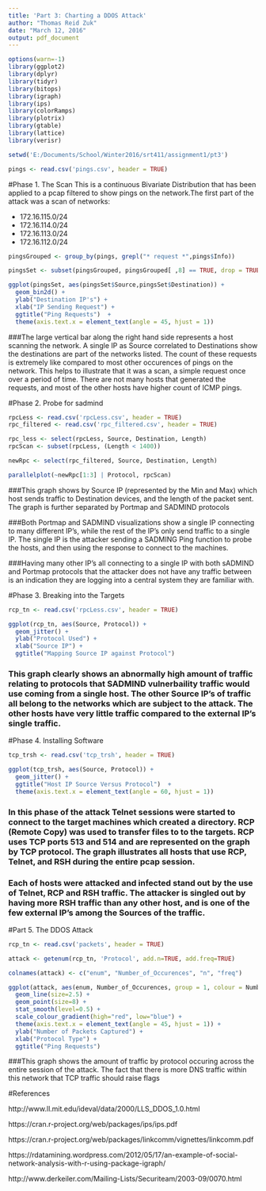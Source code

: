 ```yaml
---
title: 'Part 3: Charting a DDOS Attack'
author: "Thomas Reid Zuk"
date: "March 12, 2016"
output: pdf_document
---
```



```r
options(warn=-1)
library(ggplot2)
library(dplyr)
library(tidyr)
library(bitops)
library(igraph)
library(ips)
library(colorRamps)
library(plotrix)
library(gtable)
library(lattice)
library(verisr)

setwd('E:/Documents/School/Winter2016/srt411/assignment1/pt3')

pings <- read.csv('pings.csv', header = TRUE)


```


#Phase 1. The Scan
This is a continuous Bivariate Distribution that has been applied to a pcap filtered to show pings on the network.The first part of the attack was a scan of networks:

  * 172.16.115.0/24
  * 172.16.114.0/24
  * 172.16.113.0/24
  * 172.16.112.0/24

```r
pingsGrouped <- group_by(pings, grepl("* request *",pings$Info))

pingsSet <- subset(pingsGrouped, pingsGrouped[ ,8] == TRUE, drop = TRUE)

ggplot(pingsSet, aes(pingsSet$Source,pingsSet$Destination)) +
  geom_bin2d() + 
  ylab("Destination IP's") + 
  xlab("IP Sending Request") +
  ggtitle("Ping Requests")  + 
  theme(axis.text.x = element_text(angle = 45, hjust = 1))

```

###The large vertical bar along the right hand side represents a host scanning the network. A single IP as Source correlated to Destinations show the destinations are part of the networks listed.  The count of these requests is extremely like compared to most other occurences of pings on the network.  This helps to illustrate that it was a scan, a simple request once over a period of time.  There are not many hosts that generated the requests, and most of the other hosts have higher count of ICMP pings.




#Phase 2. Probe for sadmind
``` r
rpcLess <- read.csv('rpcLess.csv', header = TRUE)
rpc_filtered <- read.csv('rpc_filtered.csv', header = TRUE)

rpc_less <- select(rpcLess, Source, Destination, Length)
rpcScan <- subset(rpcLess, (Length < 1400))

newRpc <- select(rpc_filtered, Source, Destination, Length)

parallelplot(~newRpc[1:3] | Protocol, rpcScan)

```

###This graph shows by Source IP (represented by the Min and Max) which host sends traffic to Destination devices, and the length of the packet sent.  The graph is further separated by Portmap and SADMIND protocols

###Both Portmap and SADMIND visualizations show a single IP connecting to many different IP's, while the rest of the IP's only send traffic to a single IP.  The single IP is the attacker sending a SADMING Ping function to probe the hosts, and then using the response to connect to the machines. 

###Having many other IP's all connecting to a single IP with both sADMIND and Portmap protocols that the attacker does not have any traffic between is an indication they are logging into a central system they are familiar with.  




#Phase 3. Breaking into the Targets
``` r
rcp_tn <- read.csv('rpcLess.csv', header = TRUE)

ggplot(rcp_tn, aes(Source, Protocol)) +
  geom_jitter() +
  ylab("Protocol Used") + 
  xlab("Source IP") +
  ggtitle("Mapping Source IP against Protocol")  

```

###  This graph clearly shows an abnormally high amount of traffic relating to protocols that SADMIND vulnerbaility traffic would use coming from a single host.  The other Source IP's of traffic all belong to the networks which are subject to the attack.  The other hosts have very little traffic compared to the external IP's single traffic.



#Phase 4. Installing Software
```r
tcp_trsh <- read.csv('tcp_trsh', header = TRUE)

ggplot(tcp_trsh, aes(Source, Protocol)) +
  geom_jitter() +
  ggtitle("Host IP Source Versus Protocol")  +
  theme(axis.text.x = element_text(angle = 60, hjust = 1))

```

### In this phase of the attack Telnet sessions were started to connect to the target machines which created a directory.  RCP (Remote Copy) was used to transfer files to to the targets.  RCP uses TCP ports 513 and 514 and are represented on the graph by TCP protocol.  The graph illustrates all hosts that use RCP, Telnet, and RSH during the entire pcap session. 

### Each of hosts were attacked and infected stand out by the use of Telnet, RCP and RSH traffic.  The attacker is singled out by having more RSH traffic than any other host, and is one of the few external IP's among the Sources of the traffic.








#Part 5. The DDOS Attack

```r
rcp_tn <- read.csv('packets', header = TRUE)

attack <- getenum(rcp_tn, 'Protocol', add.n=TRUE, add.freq=TRUE)

colnames(attack) <- c("enum", "Number_of_Occurences", "n", "freq")

ggplot(attack, aes(enum, Number_of_Occurences, group = 1, colour = Number_of_Occurences)) +
  geom_line(size=2.5) +
  geom_point(size=8) +
  stat_smooth(level=0.5) +
  scale_colour_gradient(high="red", low="blue") +
  theme(axis.text.x = element_text(angle = 45, hjust = 1)) +
  ylab("Number of Packets Captured") + 
  xlab("Protocol Type") +
  ggtitle("Ping Requests")
```

###This graph shows the amount of traffic by protocol occuring across the entire session of the attack.  The fact that there is more DNS traffic within this network that TCP traffic should raise flags



#References

http://www.ll.mit.edu/ideval/data/2000/LLS_DDOS_1.0.html

https://cran.r-project.org/web/packages/ips/ips.pdf

https://cran.r-project.org/web/packages/linkcomm/vignettes/linkcomm.pdf

https://rdatamining.wordpress.com/2012/05/17/an-example-of-social-network-analysis-with-r-using-package-igraph/

http://www.derkeiler.com/Mailing-Lists/Securiteam/2003-09/0070.html
